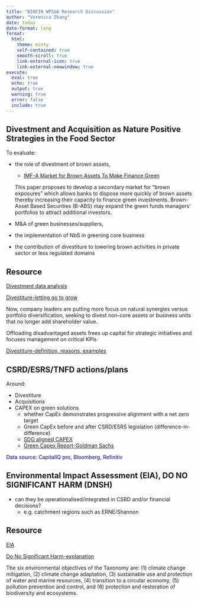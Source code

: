 ```yaml
---
title: "BIOFIN WP5&6 Research Discussion"
author: "Veronica Zhang"
date: today
date-format: long
format: 
  html:
    theme: minty
    self-contained: true
    smooth-scroll: true
    link-external-icon: true
    link-external-newwindow: true
execute: 
  eval: true
  echo: true
  output: true
  warning: true
  error: false
  include: true
---
```


## Divestment and Acquisition as Nature Positive Strategies in the Food Sector

To evaluate:

- the role of divestment of brown assets, 
  + [IMF-A Market for Brown Assets To Make Finance Green](https://www.elibrary.imf.org/view/journals/001/2023/011/article-A001-en.xml?ArticleTabs=fulltext)
  
  This paper proposes to develop a secondary market for “brown exposures” which allows banks to dispose more quickly of brown assets thereby increasing their capacity to finance green investments. Brown-Asset Based Securities (B-ABS) may expand the green funds managers' portfolios to attract additional investors. 
  
- M&amp;A of green businesses/suppliers, 
- the implementation of NbS in greening core business
- the contribution of divestiture to lowering brown activities in private sector or less regulated domains

:::{.callout-note}
## Resource

[Divestment data analysis](https://www.investeurope.eu/research/activity-data/divestments/)

[Divestiture-letting go to grow](https://www.accenture.com/us-en/insights/strategy/seizing-value-from-divestitures)

Now, company leaders are putting more focus on natural synergies versus portfolio diversification, seeking to divest non-core assets or business units that no longer add shareholder value. 

Offloading disadvantaged assets frees up capital for strategic initiatives and focuses management on critical KPIs

[Divestiture-definition, reasons, examples](https://corporatefinanceinstitute.com/resources/valuation/divestiture-overview/)

:::

## CSRD/ESRS/TNFD actions/plans

Around: 

- Divestiture
- Acquisitions
- CAPEX on green solutions 
  + whether CapEx demonstrates progressive alignment with a net zero target
  + Green CapEx before and after CSRD/ESRS legislation (difference-in-difference) 
  + [SDG aligned CAPEX](https://www.cfocoalition.org/blueprints/p2-2-1-capital-expenditure#:~:text=Capex%20are%20central%20in%20supporting,for%20the%20Sustainable%20Development%20Goals.)
  + [Green Capex Report-Goldman Sachs](https://www.goldmansachs.com/pdfs/insights/pages/gs-research/gs-sustain-green-capex-whats-on-track-and-spare-capacity/report.pdf)

:::{.text style="color: darkblue"}

Data source: CapitalIQ pro, Bloomberg, Refinitiv

:::

## Environmental Impact Assessment (EIA), DO NO SIGNIFICANT HARM (DNSH)

- can they be operationalised/integrated in CSRD and/or financial decisions?
  + e.g. catchment regions such as ERNE/Shannon
  
:::{.callout-note}
## Resource

[EIA](https://www.daera-ni.gov.uk/articles/environmental-impact-assessment-eia)

[Do No Significant Harm-explanation](https://www.spglobal.com/esg/insights/blog/unpacking-the-eu-taxonomy-s-do-no-significant-harm-provision)

The six environmental objectives of the Taxonomy are: (1) climate change mitigation, (2) climate change adaptation, (3) sustainable use and protection of water and marine resources, (4) transition to a circular economy, (5) pollution prevention and control, and (6) protection and restoration of biodiversity and ecosystems.

:::












